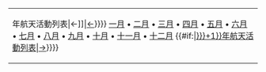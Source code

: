 {| class="navbox" style="width:400px" align="center"
|{{nowrap|{{#if:{{{1|}}}|{{#ifexpr:{{{1|}}} > 1951|[[{{#expr:{{{1}}}-1}}年航天活動列表|←]]|[[1951年以前航天活動列表|←]]}}}}  [[#一月|一月]] • [[#二月|二月]] • [[#三月|三月]] • [[#四月|四月]] • [[#五月|五月]] • [[#六月|六月]] • [[#七月|七月]] • [[#八月|八月]] • [[#九月|九月]] • [[#十月|十月]] • [[#十一月|十一月]] • [[#十二月|十二月]] {{#if:{{{1|}}}|[[{{#expr:{{{1|}}}+1}}年航天活動列表|→]]}}}}
|}